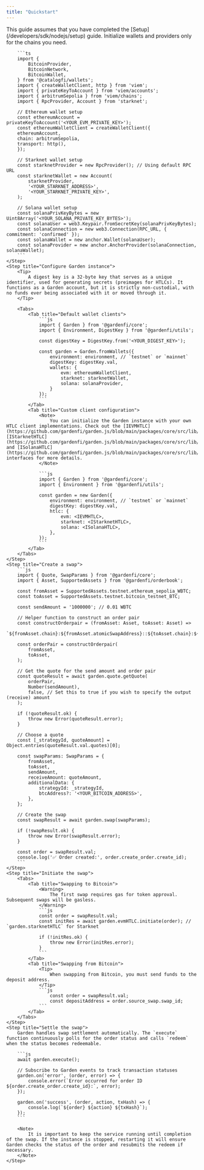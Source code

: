 ```yaml
---
title: "Quickstart"
---
```


<Steps>
    <Step title="Prerequistes">
        This guide assumes that you have completed the [Setup](/developers/sdk/nodejs/setup) guide.
    </Step>
    <Step title="Initialize wallets and providers">
        <Tip>
            Initialize wallets and providers only for the chains you need.
        </Tip>

        ```ts
        import {
            BitcoinProvider,
            BitcoinNetwork,
            BitcoinWallet,
        } from '@catalogfi/wallets';
        import { createWalletClient, http } from 'viem';
        import { privateKeyToAccount } from 'viem/accounts';
        import { arbitrumSepolia } from 'viem/chains';
        import { RpcProvider, Account } from 'starknet';

        // Ethereum wallet setup
        const ethereumAccount = privateKeyToAccount('<YOUR_EVM_PRIVATE_KEY>');
        const ethereumWalletClient = createWalletClient({
        ethereumAccount,
        chain: arbitrumSepolia,
        transport: http(),
        });

        // Starknet wallet setup
        const starknetProvider = new RpcProvider(); // Using default RPC URL
        const starknetWallet = new Account(
            starknetProvider,
            '<YOUR_STARKNET_ADDRESS>',
            '<YOUR_STARKNET_PRIVATE_KEY>',
        );

        // Solana wallet setup
        const solanaPrivKeyBytes = new Uint8Array('<YOUR_SOLANA_PRIVATE_KEY_BYTES>');
        const solanaUser = web3.Keypair.fromSecretKey(solanaPrivKeyBytes);
        const solanaConnection = new web3.Connection(RPC_URL, { commitment: 'confirmed' });
        const solanaWallet = new anchor.Wallet(solanaUser);
        const solanaProvider = new anchor.AnchorProvider(solanaConnection, solanaWallet);
        ```
    </Step>
    <Step title="Configure Garden instance">
        <Tip>
            A digest key is a 32-byte key that serves as a unique identifier, used for generating secrets (preimages for HTLCs). It functions as a Garden account, but it is strictly non-custodial, with no funds ever being associated with it or moved through it.
        </Tip>

        <Tabs>
            <Tab title="Default wallet clients">
                ```js
                import { Garden } from '@gardenfi/core';
                import { Environment, DigestKey } from '@gardenfi/utils';

                const digestKey = DigestKey.from('<YOUR_DIGEST_KEY>');

                const garden = Garden.fromWallets({
                    environment: environment, // `testnet` or `mainnet`
                    digestKey: digestKey.val,
                    wallets: {
                        evm: ethereumWalletClient,
                        starknet: starknetWallet,
                        solana: solanaProvider,
                    }
                });
                ```
            </Tab>
            <Tab title="Custom client configuration">
                <Note>
                    You can initialize the Garden instance with your own HTLC client implementations. Check out the [IEVMHTLC](https://github.com/gardenfi/garden.js/blob/main/packages/core/src/lib/evm/htlc.types.ts), [IStarknetHTLC](https://github.com/gardenfi/garden.js/blob/main/packages/core/src/lib/starknet/starknetHTLC.types.ts), and [ISolanaHTLC](https://github.com/gardenfi/garden.js/blob/main/packages/core/src/lib/solana/htlc/ISolanaHTLC.ts) interfaces for more details.
                </Note>

                ```js
                import { Garden } from '@gardenfi/core';
                import { Environment } from '@gardenfi/utils';

                const garden = new Garden({
                    environment: environment, // `testnet` or `mainnet`
                    digestKey: digestKey.val,
                    htlc: {
                        evm: <IEVMHTLC>,
                        starknet: <IStarknetHTLC>,
                        solana: <ISolanaHTLC>,
                    },
                });
                ```
            </Tab>
        </Tabs>
    </Step>
    <Step title="Create a swap">
        ```js
        import { Quote, SwapParams } from '@gardenfi/core';
        import { Asset, SupportedAssets } from '@gardenfi/orderbook';

        const fromAsset = SupportedAssets.testnet.ethereum_sepolia_WBTC;
        const toAsset = SupportedAssets.testnet.bitcoin_testnet_BTC;

        const sendAmount = '1000000'; // 0.01 WBTC

        // Helper function to construct an order pair
        const constructOrderpair = (fromAsset: Asset, toAsset: Asset) =>
            `${fromAsset.chain}:${fromAsset.atomicSwapAddress}::${toAsset.chain}:${toAsset.atomicSwapAddress}`;

        const orderPair = constructOrderpair(
            fromAsset,
            toAsset,
        );

        // Get the quote for the send amount and order pair
        const quoteResult = await garden.quote.getQuote(
            orderPair,
            Number(sendAmount),
            false, // Set this to true if you wish to specify the output (receive) amount
        );

        if (!quoteResult.ok) {
            throw new Error(quoteResult.error);
        }

        // Choose a quote
        const [_strategyId, quoteAmount] = Object.entries(quoteResult.val.quotes)[0];

        const swapParams: SwapParams = {
            fromAsset,
            toAsset,
            sendAmount,
            receiveAmount: quoteAmount,
            additionalData: {
                strategyId: _strategyId,
                btcAddress?: '<YOUR_BITCOIN_ADDRESS>',
            },
        };

        // Create the swap
        const swapResult = await garden.swap(swapParams);

        if (!swapResult.ok) {
            throw new Error(swapResult.error);
        }

        const order = swapResult.val;
        console.log('✅ Order created:', order.create_order.create_id);
        ```
    </Step>
    <Step title="Initiate the swap">
        <Tabs>
            <Tab title="Swapping to Bitcoin">
                <Warning>
                    The first swap requires gas for token approval. Subsequent swaps will be gasless.
                </Warning>
                ```js
                const order = swapResult.val;
                const initRes = await garden.evmHTLC.initiate(order); // `garden.starknetHTLC` for Starknet

                if (!initRes.ok) {
                    throw new Error(initRes.error);
                }
                ```
            </Tab>
            <Tab title="Swapping from Bitcoin">
                <Tip>
                    When swapping from Bitcoin, you must send funds to the deposit address.
                </Tip>
                ```js
                    const order = swapResult.val;
                    const depositAddress = order.source_swap.swap_id;
                ```
            </Tab>
        </Tabs>
    </Step>
    <Step title="Settle the swap">
        Garden handles swap settlement automatically. The `execute` function continuously polls for the order status and calls `redeem` when the status becomes redeemable.

        ```js
        await garden.execute();

        // Subscribe to Garden events to track transaction statuses
        garden.on('error', (order, error) => {
            console.error(`Error occurred for order ID ${order.create_order.create_id}:`, error);
        });

        garden.on('success', (order, action, txHash) => {
            console.log(`${order} ${action} ${txHash}`);
        });
        ```

        <Note>
            It is important to keep the service running until completion of the swap. If the instance is stopped, restarting it will ensure Garden checks the status of the order and resubmits the redeem if necessary.
        </Note>
    </Step>

</Steps>
